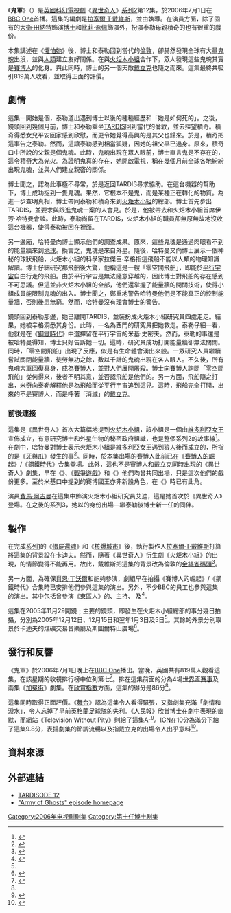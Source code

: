 {{Infobox Doctor Who episode
|number = 177a
|serial_name= 鬼軍<br/>Army of Ghosts
|show=DW
|image=
|caption= 
|type=episode
|doctor=[[大衛·田納特|大衛·田納特]]（第10任博士）
|companion=[[比莉·派佩|比莉·派佩]]（羅斯·泰勒）
|guests=
*卡米爾·科杜里 - 積奇·泰勒
*洛爾·克拉克 - 米基·史密夫
*翠西-安·奧巴馬 - 伊芳·哈特曼
*費馬·阿吉曼 - 艾迪
*芭芭拉·溫莎、特麗莎·歌德、德里克·艾柯瑞 - 他們自己 （客串）
|writer=拉塞爾·T·戴維斯
|director=格雷姆·哈珀
|script_editor=海倫·雷娜
|producer=菲爾·歌連臣
|executive_producer=[[拉塞爾·T·戴維斯|拉塞爾·T·戴維斯]]<br />祖利亞·加德納
|composer=馬瑞·高德
|production_code=2.12
|length=45分鐘
|date=2006年7月1日
|preceding=[[懼怕她|懼怕她]]
|following=[[末日_(異世奇人)|未日]]
|series=[[異世奇人_(系列2)|系列2]]
}}

《'''鬼軍'''》（{{lang|en|Army of Ghosts}}）是[[英國|英國]][[科幻|科幻]][[電視劇|電視劇]]《[[異世奇人|異世奇人]]》[[異世奇人_(系列2)|系列2]]第12集，於2006年7月1日在[[BBC_One|BBC One]]首播。這集的編劇是[[拉塞爾·T·戴維斯|拉塞爾·T·戴維斯]]，並由{{link-en|格雷姆·哈珀|Graeme Harper}}執導。在演員方面，除了固有的[[大衛·田納特|大衛·田納特]]飾演[[博士_(異世奇人)|博士]]和[[比莉·派佩|比莉·派佩]]飾演{{link-en|羅斯·泰勒|Rose Tyler}}外，扮演泰勒母親積奇的{{link-en|卡米爾·科杜里|Camille Coduri}}也有很重的戲份。

本集講述在《[[懼怕她|懼怕她]]》後，博士和泰勒回到當代的[[倫敦|倫敦]]，卻赫然發現全球有大量[[鬼魂|鬼魂]]出沒，並與[[人類|人類]]建立友好關係。在與[[火炬木小組|火炬木小組]]合作下，眾人發現這些鬼魂其實是[[賽博人|賽博人]]的化身。與此同時，博士的另一個天敵[[戴立克|戴立克]]也隨之而來。這集最終共吸引819萬人收看，並取得正面的評價。

==劇情==
這集一開始是個{{link-en|冷開場|Cold open}}，泰勒道出遇到博士以後的種種經歷和「她是如何死的」。之後，鏡頭回到幾個月前，博士和泰勒乘坐[[TARDIS|TARDIS]]回到當代的倫敦，並去探望積奇。積奇得悉女兒平安回家感到欣慰，而更令她覺得高興的是其父也歸來。於是，積奇把這事告之泰勒。然而，這讓泰勒感到相當狐疑，因她的祖父早已過身。原來，積奇口中所說的父親是個鬼魂。此時，鬼魂出現在眾人眼前，博士直言鬼是不存在的，這令積奇大為光火。為證明鬼真的存在，她開啟電視，稱在幾個月前全球各地紛紛出現鬼魂，並與人們建立親密的關係。

博士聞之，認為此事極不尋常，於是返回TARDIS尋求協助。在這台機器的幫助下，博士成功捉到一隻鬼魂。果然，它根本不是鬼，而是某種正在轉化的物質。為進一步查明真相，博士帶同泰勒和積奇來到[[火炬木小組|火炬木小組]]的總部。博士首先步出TARDIS，並要求與跟進鬼魂一案的人會見。於是，他被帶去和火炬木小組首席伊芳·哈特曼會談。此時，泰勒尚留在TARDIS，火炬木小組的職員卻無原無故地沒收這台機器，使得泰勒被困在裡面。

另一邊廂，哈特曼向博士顯示他們的調查成果。原來，這些鬼魂是通過肉眼看不到的能量牆來到[[地球|地球]]。換言之，鬼魂是來自外星。隨後，哈特曼又向博士展示一個神秘的球狀飛船，火炬木小組的科學家拉傑臣·辛格指這飛船不能以人類的物理知識解讀。博士仔細研究那飛船後大驚，他稱這是一艘「零空間飛船」，即能於[[平行宇宙|平行宇宙]]自由行走的飛船。由於平行宇宙是無法隨意穿越的，因此博士對飛船的存在感到不可思議。但這並非火炬木小組的全部，他們還掌握了能量牆的開關技術，使得小組成員能限制鬼魂的出入。博士聞之，鄭重地警告哈特曼他們是不能真正的控制能量牆，否則後患無窮。然而，哈特曼沒有理會博士的警告。

鏡頭回到泰勒那邊，她已離開TARDIS，並裝扮成火炬木小組研究員四處走走。結果，她被辛格洞悉其身份。此時，一名為西門的研究員把她救走。泰勒仔細一看，他就是在《[[鋼鐵時代|鋼鐵時代]]》中選擇留在平行宇宙的米基·史密夫。然而，泰勒的事還是被哈特曼得知，博士只好告訴她一切。這時，研究員成功打開能量牆卻無法關閉。同時，「零空間飛船」出現了反應，似是有生命體會湧出來般。一眾研究人員繼續嘗試關閉能量牆，徒勞無功之餘，數以千計的鬼魂出現在各人眼人。不久後，所有鬼魂大軍回復真身，成為[[賽博人|賽博人]]，並對人們展開[[屠殺|屠殺]]。博士向賽博人詢問「零空間飛船」從何得來，後者不明其意，並否認飛船是他們的。另一方面，飛船隨之打出，米奇向泰勒解釋他是為飛船而從平行宇宙追到這兒。這時，飛船完全打開，出來的不是賽博人，而是呼著「消滅」的[[戴立克|戴立克]]。

===前後連接===
這集是《異世奇人》首次大篇幅地提到[[火炬木小組|火炬木小組]]，該小組是一個由[[維多利亞女王|維多利亞女王]]宣佈成立，有意研究博士和外星生物的秘密政府組織，也是整個系列2的故事線<ref>{{cite episode | title = Welcome to Torchwood | series = Doctor Who Confidential | network = [[BBC|BBC]] | station = [[BBC_Three|BBC Three]] | city = Cardiff | airdate = 2006-07-01}}</ref>。在劇中，哈特曼對博士表示火炬木小組是維多利亞女王遇到[[狼人|狼人]]後而成立的，所指的是《[[牙與爪|牙與爪]]》發生的事<ref>{{cite news|url=http://news.bbc.co.uk/1/hi/wales/4349120.stm|title=Doctor Who spin-off made in Wales|publisher=[[BBC_News|BBC News]]|date=2005-10-17|accessdate=2015-07-18|archive-date=2006-04-23|archive-url=https://web.archive.org/web/20060423184225/http://news.bbc.co.uk/1/hi/wales/4349120.stm|dead-url=no}}</ref>。同時，於本集出場的賽博人此前已在《[[賽博人的崛起|賽博人的崛起]]》/《[[鋼鐵時代|鋼鐵時代]]》合集登場。此外，這也不是賽博人和戴立克同時出現的《異世奇人》劇集，早在《{{link-en|宇宙之輪|The Wheel in Space}}》、《[[戰爭遊戲|戰爭遊戲]]》和《{{link-en|五個博士|The Five Doctors}}》他們均曾共同出場，只是這次他們的戲份更多。至於米基口中提到的賽博國王亦非新設角色，在《{{link-en|下一個博士|The Next Doctor}}》時已有此角。

演員[[費馬·阿吉曼|費馬·阿吉曼]]在這集中飾演火炬木小組研究員艾迪，這是她首次於《異世奇人》登場。在之後的系列3，她以{{link-en|瑪莎·鍾斯|Martha Jones}}的身份出場—繼泰勒後博士新一任的同伴。

==製作==
在完成[[異世奇人_(系列1)|系列1]]的《[[借屍還魂_(異世奇人)|借屍還魂]]》和《[[核爆城市|核爆城市]]》後，執行製作人[[拉塞爾·T·戴維斯|拉塞爾·T·戴維斯]]打算將這集的背景設在[[卡迪夫|卡迪夫]]。然而，隨著《異世奇人》衍生劇《[[火炬木小組|火炬木小組]]》的出現，{{link-en|卡迪夫裂痕|Cardiff Rift}}的情節變得不能再用。故此，戴維斯把這集的背景改為倫敦的[[金絲雀碼頭|金絲雀碼頭]]<ref name="brief">{{Brief| id=2006lm | title=Army Of Ghosts" / "Doomsday|quotes=y}}</ref>。

另一方面，為確保[[肖恩·丁沃爾|肖恩·丁沃爾]]和{{link-en|安德魯·海登-史密夫|Shaun Dingwall}}能夠參演，劇組早在拍攝《賽博人的崛起》/《鋼鐵時代》合集時已安排他們參與這集的演出。另外，不少BBC的員工也參與這集的演出。其中包括曾參演《[[東區人|東區人]]》的{{link-en|芭芭拉·溫莎|Barbara Windsor}}、主持{{link-en|特麗莎·歌德|Trisha Goddard}}、 {{link-en|阿利斯特·阿普頓|Alistair Appleton}}及{{link-en|德里克·艾柯瑞|Derek Acorah}}<ref>{{cite news|url=http://news.bbc.co.uk/2/hi/entertainment/3151484.stm|title=Sixteen million watch Den's return|publisher=BBC|date=2003-09-30|accessdate=2008-01-17}}</ref>。

這集在2005年11月29開鏡﹔主要的鏡頭，即發生在火炬木小組總部的事分幾日拍攝，分別為2005年12月12日、12月15日和翌年1月3日及5日<ref name="brief" />。其餘的外景分別取景於卡迪夫的煤礦交易音樂廳及斯圖爾特山廣場<ref>{{cite web|url= http://www.bbc.co.uk/wales/arts/sites/doctor-who-wales/alllocations/cardiff-coal-exchange-mount-stuart-square|title= Walesarts, Coal Exchange and Mount Stuart Square, Cardiff Bay|publisher= BBC|author= |accessdate= 2010-05-30|archive-date= 2012-05-08|archive-url= https://www.webcitation.org/67V2nGv5Q?url=http://www.bbc.co.uk/wales/arts/sites/doctor-who-wales/alllocations/cardiff-coal-exchange-mount-stuart-square|dead-url= no}}</ref>。

==發行和反響==
《鬼軍》於2006年7月1日晚上在[[BBC_One|BBC One]]播出。當晚，英國共有819萬人觀看這集，在該星期的收視排行榜中位列第七<ref>{{cite web|url=http://gallifreyone.com/news-archives.php?id=7-2006#newsitemEEVFkypuuujkJchNLT|title=Army of Ghosts Final Ratings|publisher=Outpost Gallifrey|last=Lyon|first=Shaun|date=2006-07-18|accessdate=2008-01-17|archiveurl=https://web.archive.org/web/20071210142836/http://www.gallifreyone.com/news-archives.php?id=7-2006#newsitemEEVFkypuuujkJchNLT|archivedate=2007-12-10|deadurl=yes}}</ref>。排在這集前面的分為4場[[2006年世界盃足球賽|世界盃賽事]]及兩集《[[加冕街|加冕街]]》劇集。在[[欣賞指數|欣賞指數]]方面，這集的得分是86分<ref name="brief" />。

這集同時取得正面評價。《[[舞台_(報紙)|舞台]]》認為這集令人看得緊張，又指劇集充滿「劇情和淚水」，令人忘掉了早前[[英格蘭國家足球隊|英格蘭足球隊]]的失利。《人民報》欣賞博士在劇中表現的幽默，而網站《Television Without Pity》則給了這集A-<ref>{{cite web|url=http://www.televisionwithoutpity.com/Shows/Doctor-Who/Stories/Army-Of-Ghosts-1|title=Et in Arcadia Ego: Army of Ghosts recap|publisher=Television Without Pity|first=Jacob|last=Clifton|date=2006-12-30|accessdate=2008-01-18|archiveurl=https://web.archive.org/web/20071218122450/http://www.televisionwithoutpity.com/Shows/Doctor-Who/Stories/Army-Of-Ghosts-1|archivedate=2007-12-18|deadurl=yes}}</ref>。[[IGN|IGN]]在10分為滿分下給了這集9.8分，表揚劇集的節調流暢以及指戴立克的出場令人出乎意料<ref>{{cite web|url=http://uk.tv.ign.com/articles/752/752206p1.html|title=Army of Ghosts review|publisher=[[IGN|IGN]]|first=Ahsan|last=Haque|date=2006-12-22|accessdate=2008-01-17|archive-date=2012-04-15|archive-url=https://www.webcitation.org/66wLGWF3y?url=http://uk.tv.ign.com/articles/752/752206p1.html|dead-url=no}}</ref>。

==資料來源==
{{Reflist|2}}

==外部連結==
* [http://www.bbc.co.uk/mediaselector/check/doctorwho/ram/tardisode12?size=16x9&bgc=CC0000&nbram=1&bbram=1&bbwm=1&nbwm=1 TARDISODE 12]
* [http://www.bbc.co.uk/doctorwho/episodes/2006/flash/homepages/index-army.shtml "Army of Ghosts" episode homepage]

{{Portal bar|神秘博士|电视剧|英国}}

{{Doctor Who episodes|N2}}

[[Category:2006年电视剧剧集|Category:2006年电视剧剧集]]
[[Category:第十任博士剧集|Category:第十任博士剧集]]